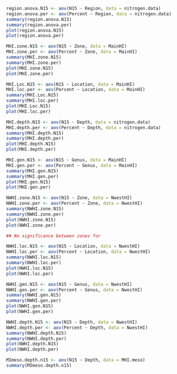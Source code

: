 
```r
region.anova.N15 <- aov(N15 ~ Region, data = nitrogen.data)
region.anova.per <- aov(Percent ~ Region, data = nitrogen.data)
summary(region.anova.N15)
summary(region.anova.per)
plot(region.anova.N15)
plot(region.anova.per)
```

```r
MHI.zone.N15 <- aov(N15 ~ Zone, data = MainHI)
MHI.zone.per <- aov(Percent ~ Zone, data = MainHI)
summary(MHI.zone.N15)
summary(MHI.zone.per)
plot(MHI.zone.N15)
plot(MHI.zone.per)
```

```r
MHI.Loc.N15 <- aov(N15 ~ Location, data = MainHI)
MHI.loc.per <- aov(Percent ~ Location, data = MainHI)
summary(MHI.Loc.N15)
summary(MHI.loc.per)
plot(MHI.Loc.N15)
plot(MHI.loc.per)
```

```r
MHI.depth.N15 <- aov(N15 ~ Depth, data = nitrogen.data)
MHI.depth.per <- aov(Percent ~ Depth, data = nitrogen.data)
summary(MHI.depth.N15)
summary(MHI.depth.per)
plot(MHI.depth.N15)
plot(MHI.depth.per)
```

```r
MHI.gen.N15 <- aov(N15 ~ Genus, data = MainHI)
MHI.gen.per <- aov(Percent ~ Genus, data = MainHI)
summary(MHI.gen.N15)
summary(MHI.gen.per)
plot(MHI.gen.N15)
plot(MHI.gen.per)
```

```r
NWHI.zone.N15 <- aov(N15 ~ Zone, data = NwestHI)
NWHI.zone.per <- aov(Percent ~ Zone, data = NwestHI)
summary(NWHI.zone.N15)
summary(NWHI.zone.per)
plot(NWHI.zone.N15)
plot(NWHI.zone.per)

## No significance between zones for
```

```r
NWHI.loc.N15 <- aov(N15 ~ Location, data = NwestHI)
NWHI.loc.per <- aov(Percent ~ Location, data = NwestHI)
summary(NWHI.loc.N15)
summary(NWHI.loc.per)
plot(NWHI.loc.N15)
plot(NWHI.loc.per)
```

```r
NWHI.gen.N15 <- aov(N15 ~ Genus, data = NwestHI)
NWHI.gen.per <- aov(Percent ~ Genus, data = NwestHI)
summary(NWHI.gen.N15)
summary(NWHI.gen.per)
plot(NWHI.gen.N15)
plot(NWHI.gen.per)
```

```r
NWHI.depth.N15 <- aov(N15 ~ Depth, data = NwestHI)
NWHI.depth.per <- aov(Percent ~ Depth, data = NwestHI)
summary(NWHI.depth.N15)
summary(NWHI.depth.per)
plot(NWHI.depth.N15)
plot(NWHI.depth.per)
```

```r
MImeso.depth.n15 <- aov(N15 ~ Depth, data = MHI.meso)
summary(MImeso.depth.n15)
```

